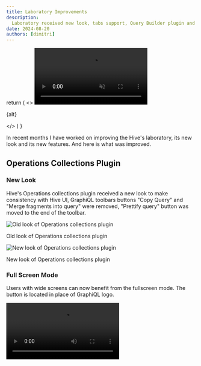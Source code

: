 ```yaml
---
title: Laboratory Improvements
description:
  Laboratory received new look, tabs support, Query Builder plugin and uses GraphiQL v4 alpha.
date: 2024-08-20
authors: [dimitri]
---
```



  return (
    <>
      <video autoPlay="autoplay" loop muted playsInline>
        <source src={src} type="video/mp4" />
        Your browser does not support the video tag.
      </video>
      <p className="text-center text-sm italic">{alt}</p>
    </>
  )
}

In recent months I have worked on improving the Hive's laboratory, its new look and its new
features. And here is what was improved.

## Operations Collections Plugin

### New Look

Hive's Operations collections plugin received a new look to make consistency with Hive UI, GraphiQL
toolbars buttons "Copy Query" and "Merge fragments into query" were removed, "Prettify query" button
was moved to the end of the toolbar.

![Old look of Operations collections plugin](./operations-collections-plugin-old.png)

<p className="text-center text-sm italic">Old look of Operations collections plugin</p>

![New look of Operations collections plugin](./operations-collections-plugin-new.png)

<p className="text-center text-sm italic">New look of Operations collections plugin</p>

### Full Screen Mode

Users with wide screens can now benefit from the fullscreen mode. The button is located in place of
GraphiQL logo.

<Video src={fullScreenMode} alt="Full screen mode demo" />

### Tabs Support

Laboratory now supports multiple tabs, you can open multiple tabs with different queries and switch
between them as in regular GraphiQL. There is no longer requirement to mandatory save the query in
one of the collections, you can have a draft query which will be stored in local storage.

<Video src={newTabs} alt="Tabs demo" />

The differences Hive's tabs from regular GraphiQL tabs is better look, I inspired by UX and UI of
Google Chrome tabs, and we loved new look so much, so we decided
[to change them in next major of GraphiQL as well](https://github.com/graphql/graphiql/pull/3644).

Also,
[tabs will be shown even if there is only a single tab](https://github.com/graphql/graphiql/pull/3713)
as per Chrome tabs UX.

And for comparison, below is how current GraphiQL tabs looks like:

<Video src={oldTabs} alt="Current GraphiQL tabs demo" />

## Query Builder

Laboratory received support of official GraphiQL query builder plugin, named [`@graphiql/plugin-explorer`](https://github.com/graphql/graphiql/tree/main/packages/graphiql-plugin-explorer).
While adding this plugin in laboratory, I discovered broken styles which I fixed [for the core package as well](https://github.com/graphql/graphiql/pull/3633).

<Video src={queryBuilder} alt="Query builder demo" />

## GraphiQL v4 Alpha

While working on improvements for laboratory, I also cut a next major v4 alpha release of GraphiQL, which includes
new tabs looks and migration from Webpack to Vite.

> 3 times different people worked on this migration, starting from 2022, and it was finally migrated!

![GraphiQL vite migration attempts](./graphiql-vite-prs.png)

<p className="text-center text-sm italic">Vite migrations attempts</p>
